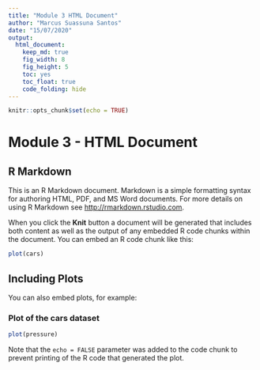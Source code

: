 ```yaml
---
title: "Module 3 HTML Document"
author: "Marcus Suassuna Santos"
date: "15/07/2020"
output:
  html_document:
    keep_md: true 
    fig_width: 8
    fig_height: 5
    toc: yes
    toc_float: true
    code_folding: hide
---
```


```r
knitr::opts_chunk$set(echo = TRUE)
```

# Module 3 - HTML Document

## R Markdown {#nextsteps .emphasized}

This is an R Markdown document. Markdown is a simple formatting syntax for authoring HTML, PDF, and MS Word documents. For more details on using R Markdown see <http://rmarkdown.rstudio.com>.

When you click the **Knit** button a document will be generated that includes both content as well as the output of any embedded R code chunks within the document. You can embed an R code chunk like this:

```r
plot(cars)
```

## Including Plots

You can also embed plots, for example:

### Plot of the cars dataset

```r
plot(pressure)
```

Note that the `echo = FALSE` parameter was added to the code chunk to prevent printing of the R code that generated the plot.


